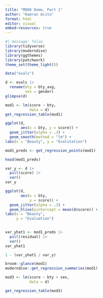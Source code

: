 ```yaml
---
title: "MD06 Demo, Part 1"
author: "Kamran Acito"
format: html
editor: visual
embed-resources: true
---
```


```r
#| message: false
library(tidyverse)
library(moderndive)
library(ggthemes)
library(patchwork)
theme_set(theme_light())
```

```r
data("evals")
```

```r
d <- evals |>
  rename(bty = bty_avg,
         sex = gender)
glimpse(d)
```

```r
mod1 <- lm(score ~ bty,
           data = d)
get_regression_table(mod1)
```

```r
ggplot(d,
       aes(x = bty, y = score)) +
  geom_jitter(alpha = .3) +
  geom_smooth(method = "lm") +
labs(x = "Beauty", y = "Evalutation")
```

```r
mod1_preds <- get_regression_points(mod1)

head(mod1_preds)
```

```r
var_y <- d |>
  pull(score) |>
  var()
var_y
```

```r
ggplot(d,
       aes(x = bty,
           y = score)) +
  geom_jitter(alpha = .3) +
  geom_hline(yintercept = mean(d$score)) +
labs(x = "Beauty",
     y = "Evaluation")
  
```

```r
var_yhat1 <- mod1_preds |>
  pull(residual) |>
  var()
var_yhat1
```

```r
1 - (var_yhat1 / var_y)
```

```r
broom::glance(mod1)
moderndive::get_regression_summaries(mod1)
```

```r
mod3 <- lm(score ~ bty + sex,
           data = d)

get_regression_table(mod3)
```
